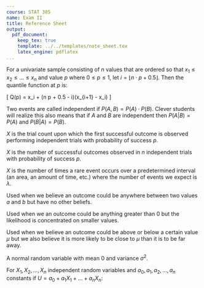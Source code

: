```yaml
---
course: STAT 305
name: Exam II
title: Reference Sheet
output:
  pdf_document:
    keep_tex: true
    template: ../../templates/note_sheet.tex
    latex_engine: pdflatex
...
```


\section{Numeric Summaries}
\begin{tabular}{@{}ll@{}}
        & \\
mean    & $\bar{x} = \frac{1}{n}\sum_{i=1}^n x_i$ \\
        & \\
population variance  & $\sigma^2 = \frac{1}{n}\sum_{i=1}^n \left(x_i - \bar{x} \right)^2$ \\
        & \\
population standard deviation  & $\sigma = \sqrt{\frac{1}{n}\sum_{i=1}^n \left(x_i - \bar{x} \right)^2}$ \\
        & \\
sample variance  & $s^2 = \frac{1}{n-1}\sum_{i=1}^n \left(x_i - \bar{x} \right)^2$ \\
        & \\
sample standard deviation  & $s = \sqrt{\frac{1}{n-1}\sum_{i=1}^n \left(x_i - \bar{x} \right)^2}$ \\
        & \\
\end{tabular}

\vspace{.2cm}


\section{Linear Relationships}
\begin{tabular}{@{}ll@{}}
        & \\
Form & $y \approx \beta_0 + \beta_1 x$ \\
        & \\
Fitted linear relationship & $\hat{y} = b_0 + b_1 x$ \\
        & \\
Least squares estimates & $b_1 = \frac{\sum_{i = 1}^n (x_i - \bar{x})(y_i - \bar{y})}{\sum_{i=1}^n (x_i - \bar{x})^2}$ \\
        & \\
                        & $b_1 = \frac{ \sum_{i = 1}^n x_i y_i - n \bar{x} \bar{y} }{ \sum_{i = 1}^n x_i^2 - n \bar{x}^2 } $ \\
        & \\
                        & $b_0 = \bar{y} - b_1 \bar{x}$ \\
        & \\
Residuals & $e_i = y_i - \hat{y}_i $ \\
        & \\
sample correlation coeffecient & $r = \frac{\sum_{i=1}^n \left(x_i - \bar{x} \right)\left(y_i - \bar{y}\right)}{\sqrt{\sum_{i=1}^n \left( x_i - \bar{x} \right)^2 \sum_{i=1}^n \left(x_i - \bar{x} \right)^2}}$ \\
        & \\
                               & $r = \frac{\sum_{i=1}^n x_i y_i - n \bar{x} \bar{y}}{\sqrt{\left(\sum_{i=1}^n x_i^2 - n \bar{x}^2\right)\left(\sum_{i=1}^n y_i^2 - n\bar{y}^2\right)}}$ \\
        & \\
coeffecient of determination & $R^2 = (r)^2$ \\
        & \\
                             & $\frac{\sum_{i=1}^n \left(y_i - \bar{y} \right)^2 - \sum_{i=1}^n \left(y_i - \hat{y}_i\right)^2}{\sum_{i=1}^n \left(y_i - \bar{y}\right)^2}$ \\
        & \\
\end{tabular}

\vspace{.2cm}

\section{Multivariate Relationships}
\begin{tabular}{@{}ll@{}}
        & \\
Form & $y \approx \beta_0 + \beta_1 x_1 + \beta_2 x_2 + \ldots + \beta_k x_k $ \\
        & \\
Fitted relationship  & $\hat{y} \approx b_0 + b_1 x_1 + b_2 x_2 + \ldots + b_k x_k $ \\
        & \\
Residuals & $e_i = y_i - \hat{y}_i $ \\
        & \\
Sums of Squares & $\text{SSTO} = \sum_{i = 1}^n \left(y_i - \bar{y}\right)^2$ \\
        & \\
                & $\text{SSE} = \sum_{i = 1}^n \left(y_i - \hat{y}_i\right)^2$ \\
        & \\
                & $\text{SSR} = SSTO - SSE = \sum_{i = 1}^n \left(\hat{y}_i - \bar{y}\right)^2$ \\
        & \\
coeffecient of determination & $R^2 = \frac{ \sum_{i = 1}^n \left(y_i - \bar{y}\right)^2 - \sum_{i = 1}^n \left(y_i - \hat{y}_i\right)^2 }{ \sum_{i = 1}^n \left(y_i - \bar{y}\right)^2 }$ \\
        & \\
                             & $R^2 = \frac{ \text{SSTO} - \text{SSE} }{\text{SSTO}}$ \\
        & \\
                             & $R^2 = \frac{ \text{SSR} }{\text{SSTO}}$ \\
        & \\
                             & $\frac{\sum_{i=1}^n \left(y_i - \bar{y} \right)^2 - \sum_{i=1}^n \left(y_i - \hat{y}_i\right)^2}{\sum_{i=1}^n \left(y_i - \bar{y}\right)^2}$ \\
        & \\
\end{tabular}

\vspace{.2cm}


\section{Functions}

\textbf{Quantile Function $Q(p)$}
For a univariate sample consisting of $n$ values that are ordered so that $x_1 \le x_2 \le \ldots \le x_n$ and value $p$ where $0 \le p \le 1$, let $i = \lfloor n \cdot p + 0.5 \rfloor$. 
Then the quantile function at $p$ is:

\[
Q(p) = x_i + (n \cdot p + 0.5 - i)(x_{i+1} - x_i)
\]







\section{Basic Probability}

\subsection{Definitions}
\begin{tabular}{@{}ll@{}}
   Random experiment & A series of actions that lead to an observable result. \\
        & The result may change each time we perform the experiment. \\
        & \\
   Outcome & The result(s) of a random experiment. \\
        & \\
   Sample Space ($S$) & A set of all possible results of a random experiment. \\
        & \\
   Event ($A$) & Any subset of sample space. \\
        & \\
   Probability of an event ($P(A)$) & the likelihood that the observed outcome of \\
    & a random experiment is one of the outcomes in the event. \\
        & \\
   $A^C$ & The outcomes that are not in $A$. \\
   $A \cap B$ & The outcomes that are both in $A$ and in $B$. \\
   $A \cup B$ & The outcomes that are either $A$ or $B$. \\
\end{tabular}

\subsection{General Rules}

\begin{tabular}{@{}ll@{}}
   Probability $A$ given $B$ & $P(A | B) = P(A \cap B)/P(B)$ \\
        & \\
   Probability $A$ and $B$ & $P(A \cap B) = P(A | B) P(B) = P(B | A) P(A)$ \\
        & \\
   Probability $A$ or $B$ & $P(A \text{ or } B) = P(A) + P(B) - P(A, B)$ \\
        & \\
\end{tabular}

\subsection{Independence}
Two events are called independent if $P(A, B) = P(A) \cdot P(B)$. Clever students will realize this also means that if $A$ and $B$ are independent then $P(A|B) = P(A)$ and $P(B|A) = P(B)$.

\subsection{Joint Probability}

\begin{tabular}{@{}ll@{}}
        & \\
   Joint Probability & The probability an outcome is in event $A$ and in event $B$ = $P(A, B)$. \\
        & \\
   Marginal Probability & If $A \subseteq B \cup C$ then $P(A) = P(A \cap B) + P(A \cap C)$. \\
        & \\
   Conditional Probability & For events $A$ and $B$, if $P(B) \ne 0$ then $P(A|B) = P(A \cap B)/P(B)$. \\
        & \\
\end{tabular}

\section{Discrete Random Variables}

\subsection{General Rules}

\begin{tabular}{@{}ll@{}}
        & \\
   Probability function &  $f_X(x) = P(X = x)$ \\
        & \\
   Cumulative probability function &  $F_X(x) = P(X \le x)$ \\
        & \\
   Expected Value & $\mu = E(X) = \sum_{x} x f_X(x)$ \\
        & \\
   Variance & $\sigma^2 = Var(X) = \sum_{x} (x - \mu)^2 f_X(x)$ \\
        & \\
   Standard Deviation & $\sigma = \sqrt{Var(X)}$ \\
        & \\
\end{tabular}

\subsection{Joint Probability Functions}

\begin{tabular}{@{}ll@{}}
        & \\
   Joint Probability Function & $ f_{XY}(x,y) = P[X = x, Y = y] $ \\
        & \\
   Marginal Probability Function & $f_X(x) = \sum_{y} f_{XY}(x,y)$ \\
                                 & $f_Y(y) = \sum_{x} f_{XY}(x,y)$ \\
        & \\
   Conditional Probability Function & $f_{X|Y}(x|y) = f_{XY}(x,y)/f_{Y}(y)$ \\
                                    & $f_{Y|X}(y|x) = f_{XY}(x,y)/f_{X}(x)$ \\
        & \\
\end{tabular}

\subsection{Geometric Random Variables}

$X$ is the trial count upon which the first successful outcome is observed performing independent trials with probability of success $p$.

\begin{tabular}{@{}ll@{}}
        & \\
   Possible Values & $x = 1, 2, 3, \ldots$ \\
        & \\
   Probability function &  $P[X = x] = f_X(x) = p^x (1-p)^{x-1}$ \\
        & \\
   Expected Value & $\mu = E(X) = \frac{1}{p} $ \\
        & \\
   Variance & $\sigma^2 = Var(X) = \frac{1 - p}{p^2}$ \\
        & \\
\end{tabular}

\subsection{Binomial Random Variables}

$X$ is the number of successful outcomes observed in $n$ independent trials with probability of success $p$.

\begin{tabular}{@{}ll@{}}
        & \\
   Possible Values & $x = 0, 1, 2, \ldots, n$ \\
        & \\
   Probability function &  $P[X = x] = f_X(x) = \frac{n!}{(n-x)!x!} p^x (1-p)^{n-x}$ \\
        & \\
   Expected Value & $\mu = E(X) = n p $ \\
        & \\
   Variance & $\sigma^2 = Var(X) = n p (1-p)$ \\
        & \\
\end{tabular}

\subsection{Poisson Random Variables}

$X$ is the number of times a rare event occurs over a predetermined interval (an area, an amount of time, etc.) where the number of events we expect is $\lambda$.

\begin{tabular}{@{}ll@{}}
        & \\
   Possible Values & $x = 0, 1, 2, 3, \ldots$ \\
        & \\
   Probability function &  $P[X = x] = f_X(x) = \frac{e^{-\lambda} \lambda^x}{x!}$ \\
        & \\
   Expected Value & $E(X) = \lambda $ \\
        & \\
   Variance & $Var(X) = \lambda$ \\
        & \\
\end{tabular}

\newpage

\section{Continuous Random Variables}

\subsection{General Rules}

\begin{tabular}{@{}ll@{}}
        & \\
   Probability density function &  $P[a \le X \le b] = \int_a^b f_X(x) dx$ \\
        & \\
   Cumulative density function &  $P[X \le x] = F_X(x) = \int_{-\infty}^x f_X(t)dt$ \\
        & \\
   Expected Value & $\mu = E(X) = \int_{-\infty}^{\infty} x f_X(x) dx$ \\
        & \\
   Variance & $\sigma^2 = Var(X) = \int_{-\infty}^{\infty} (x - \mu)^2 f_X(x) dx$ \\
        & \\
   Standard Deviation & $\sigma = \sqrt{Var(X)}$ \\
        & \\
\end{tabular}

\subsection{Joint Probability Density Functions}

\begin{tabular}{@{}ll@{}}
        & \\
   Joint Probability Density Function & $f_{XY}(x, y)$ is the joint density of both $X$ and $Y$. \\
        & \\
                              & $ P(a \le X \le b, c \le Y \le d) = \int_{a}^{b} \int_{c}^{d} f_{XY}(x,y) dy dx $\\
        & \\
   Marginal Probability Density Function & $f_X(x) = \int_{-\infty}^{\infty} f_{XY}(x,y) dy$ \\
        & \\
                                         & $f_Y(y) = \int_{-\infty}^{\infty} f_{XY}(x,y) dx$ \\
        & \\
   Conditional Probability Density Function & $f_{X|Y}(x|y) = f_{XY}(x,y)/f_{Y}(y)$ \\
        & \\
                                    & $f_{Y|X}(y|x) = f_{XY}(x,y)/f_{X}(x)$ \\
        & \\
\end{tabular}


\subsection{Uniform Random Variables}

Used when we believe an outcome could be anywhere between two values $a$ and $b$ but have no other beliefs.

\begin{tabular}{@{}ll@{}}
        & \\
   Probability density function & $f_X(x) = \begin{cases} \frac{1}{b-a} & a \le x \le b \\ 0 & o.w. \end{cases}$ \\
        & \\
      Cumulative density function & $F_X(x) = \begin{cases} 0 & x \le a \\ \frac{1}{b-a} x - \frac{a}{b-a} & a \le x \le b \\ 1 & x > b \end{cases}$ \\
        & \\
      Expected Value & $E(X) = \frac{1}{2}(b+a)$ \\
        & \\
      Variance & $Var(X) = \frac{1}{12}(b-a)^2$ \\
        & \\
\end{tabular}

\vspace{2cm}

\subsection{Exponential Random Variables}

Used when we an outcome could be anything greater than 0 but the likelihood is concentrated on smaller values.

\begin{tabular}{@{}ll@{}}
        & \\
      Probability density function & $f_X(x) = \begin{cases} \frac{1}{\alpha} \exp\left(-\frac{x}{\alpha}\right) & x \ge 0 \\ 0 & o.w. \end{cases} $ \\
        & \\
      Cumulative density function & $F_X(x) = \begin{cases} 0 & x < 0 \\ 1 - \exp\left(-\frac{x}{\alpha}\right) & x \ge 0 \end{cases} $ \\
        & \\
      Expected Value & $E(X) = \alpha$ \\
        & \\
      Variance & $Var(X) = (\alpha)^2 $\\
        & \\
\end{tabular}


\subsection{Normal Random Variables}

Used when we believe an outcome could be above or below a certain value $\mu$ but we also believe it is more likely to be close to $\mu$ than it is to be far away.

\begin{tabular}{@{}ll@{}}
        & \\
   Probability density function &  $f_X(x) = \frac{1}{\sqrt{2 \pi \sigma^2}} e^{-\frac{1}{2} \left( \frac{x - \mu}{\sigma} \right)^2}$ \\
        & \\
   Cumulative density function &  There is no general formula. \\
        & \\
   Expected Value & $E(X) = \mu $ \\
        & \\
   Variance & $Var(X) = \sigma^2$ \\
        & \\
\end{tabular}

\subsection{Standard Normal Random Variables ($Z$)}

A normal random variable with mean $0$ and variance $\sigma^2$.

\begin{tabular}{@{}ll@{}}
        & \\
   Probability density function &  $f_Z(z) = \frac{1}{\sqrt{2 \pi}} e^{-\frac{1}{2} z^2}$ \\
        & \\
   Cumulative density function & There is no general formula. \\
        & \\
   Expected Value & $E(Z) = 0 $ \\
        & \\
   Variance & $Var(Z) = 1$ \\
        & \\
   Relationship with $X \sim N(\mu, \sigma^2)$ & If $X$ is normal($\mu$,$\sigma^2$) then $P[a \le X \le b] = P\left[\frac{a - \mu}{\sigma} \le Z \le \frac{b - \mu}{\sigma} \right]$ \\
        & \\
\end{tabular}

\section{Functions of Random Variables}

\subsection{Linear Combinations of Independent Random Variables}
For $X_1, X_2, \ldots, X_n$ independent random variables and $a_0, a_1, a_2, \ldots, a_n$ constants if $U = a_0 + a_1 X_1 + \ldots + a_n X_n$:
\begin{itemize}
\item $E(U) = a_0 + a_1 E(X_1) + a_2 E(X_2) + \ldots + a_n E(X_n)$ \\
\item $Var(U) = a_1^2 Var(X_1) + a_2^2 Var(X_2) + \ldots + a_n^2 Var(X_n)$ \\
\end{itemize}
